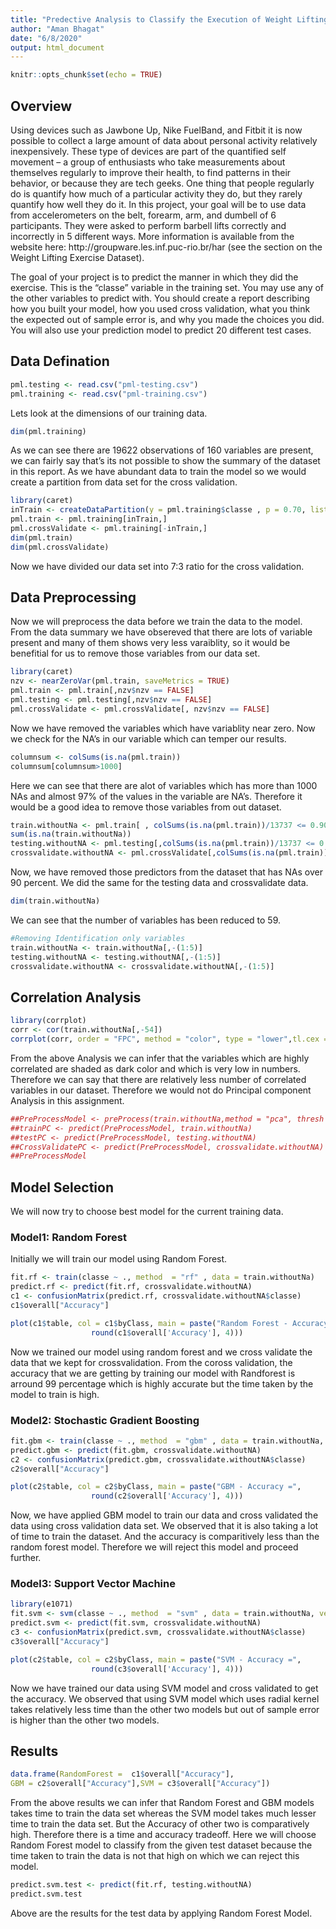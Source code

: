 ---
title: "Predective Analysis to Classify the Execution of Weight Lifting Exercise"
author: "Aman Bhagat"
date: "6/8/2020"
output: html_document
---

```{r setup, include=FALSE}
knitr::opts_chunk$set(echo = TRUE)
```

## Overview

Using devices such as Jawbone Up, Nike FuelBand, and Fitbit it is now possible to collect a large amount of data about personal activity relatively inexpensively. These type of devices are part of the quantified self movement – a group of enthusiasts who take measurements about themselves regularly to improve their health, to find patterns in their behavior, or because they are tech geeks. One thing that people regularly do is quantify how much of a particular activity they do, but they rarely quantify how well they do it. In this project, your goal will be to use data from accelerometers on the belt, forearm, arm, and dumbell of 6 participants. They were asked to perform barbell lifts correctly and incorrectly in 5 different ways. More information is available from the website here: http://groupware.les.inf.puc-rio.br/har (see the section on the Weight Lifting Exercise Dataset).

The goal of your project is to predict the manner in which they did the exercise. This is the "classe" variable in the training set. You may use any of the other variables to predict with. You should create a report describing how you built your model, how you used cross validation, what you think the expected out of sample error is, and why you made the choices you did. You will also use your prediction model to predict 20 different test cases.

## Data Defination 

```{r data}
pml.testing <- read.csv("pml-testing.csv")
pml.training <- read.csv("pml-training.csv") 
```

Lets look at the dimensions of our training data.

```{r summary}
dim(pml.training)
```

As we can see there are 19622 observations of 160 variables are present, we can fairly say that's its not possible to show the summary of the dataset in this report. As we have abundant data to train the model so we would create a partition from data set for the cross validation.

```{r crossvalidation, cache = TRUE}
library(caret)
inTrain <- createDataPartition(y = pml.training$classe , p = 0.70, list = FALSE )
pml.train <- pml.training[inTrain,]
pml.crossValidate <- pml.training[-inTrain,]
dim(pml.train)
dim(pml.crossValidate)
```

Now we have divided our data set into 7:3 ratio for the cross validation.

## Data Preprocessing

Now we will preprocess the data before we train the data to the model. From the data summary we have obsereved that there are lots of variable present and many of them shows very less varaiblity, so it would be benefitial for us to remove those variables from our data set.

```{r nzv, cache = TRUE}
library(caret)
nzv <- nearZeroVar(pml.train, saveMetrics = TRUE)
pml.train <- pml.train[,nzv$nzv == FALSE]
pml.testing <- pml.testing[,nzv$nzv == FALSE]
pml.crossValidate <- pml.crossValidate[, nzv$nzv == FALSE]
```

Now we have removed the variables which have variablity near zero. Now we check for the NA's in our variable which can temper our results.

```{r NA}
columnsum <- colSums(is.na(pml.train))
columnsum[columnsum>1000]
```

Here we can see that there are alot of variables which has more than 1000 NAs and almost 97% of the values in the variable are NA's. Therefore it would be a good idea to remove those variables from out dataset.

```{r WithoutNA}
train.withoutNa <- pml.train[ , colSums(is.na(pml.train))/13737 <= 0.90]
sum(is.na(train.withoutNa))
testing.withoutNA <- pml.testing[,colSums(is.na(pml.train))/13737 <= 0.90]
crossvalidate.withoutNA <- pml.crossValidate[,colSums(is.na(pml.train))/13737 <= 0.90]
```

Now, we have removed those predictors from the dataset that has NAs over 90 percent. We did the same for the testing data and crossvalidate data.

```{r dimension}
dim(train.withoutNa)
```

We can see that the number of variables has been reduced to 59.

```{r removeIdentification}
#Removing Identification only variables
train.withoutNa <- train.withoutNa[,-(1:5)]
testing.withoutNA <- testing.withoutNA[,-(1:5)]
crossvalidate.withoutNA <- crossvalidate.withoutNA[,-(1:5)]

```

## Correlation Analysis

```{r correlation,fig.width=14, fig.height=10}
library(corrplot)
corr <- cor(train.withoutNa[,-54])
corrplot(corr, order = "FPC", method = "color", type = "lower",tl.cex = 0.8, tl.col = rgb(0, 0, 0))

```

From the above Analysis we can infer that the variables which are highly correlated are shaded as dark color and which is very low in numbers. Therefore we can say that there are relatively less number of correlated variables in our dataset. Therefore we would not do Principal component Analysis in this assignment.

```{r pca, cache = TRUE, echo=FALSE}
##PreProcessModel <- preProcess(train.withoutNa,method = "pca", thresh = 0.9)
##trainPC <- predict(PreProcessModel, train.withoutNa)
##testPC <- predict(PreProcessModel, testing.withoutNA)
##CrossValidatePC <- predict(PreProcessModel, crossvalidate.withoutNA)
##PreProcessModel
```


## Model Selection

We will now try to choose best model for the current training data.

### Model1: Random Forest
Initially we will train our model using Random Forest.

```{r modelSelection, cache = TRUE}
fit.rf <- train(classe ~ ., method  = "rf" , data = train.withoutNa)
predict.rf <- predict(fit.rf, crossvalidate.withoutNA)
c1 <- confusionMatrix(predict.rf, crossvalidate.withoutNA$classe)
c1$overall["Accuracy"]
```

```{r plotA}
plot(c1$table, col = c1$byClass, main = paste("Random Forest - Accuracy =",
                  round(c1$overall['Accuracy'], 4)))
```

Now we trained our model using random forest and we cross validate the data that we kept for crossvalidation. From the coross validation, the accuracy that we are getting by training our model with Randforest is arround 99 percentage which is highly accurate but the time taken by the model to train is high.

### Model2: Stochastic Gradient Boosting 

```{r GBM, cache = TRUE}
fit.gbm <- train(classe ~ ., method  = "gbm" , data = train.withoutNa, verbose = FALSE)
predict.gbm <- predict(fit.gbm, crossvalidate.withoutNA)
c2 <- confusionMatrix(predict.gbm, crossvalidate.withoutNA$classe)
c2$overall["Accuracy"]
```

```{r plotB}
plot(c2$table, col = c2$byClass, main = paste("GBM - Accuracy =",
                  round(c2$overall['Accuracy'], 4)))
```

Now, we have applied GBM model to train our data and cross validated the data using cross validation data set. We observed that it is also taking a lot of time to train the dataset. And the accuracy is comparitively less than the random forest model. Therefore we will reject this model and proceed further.

### Model3: Support Vector Machine

```{r SVM, cache = TRUE}
library(e1071)
fit.svm <- svm(classe ~ ., method  = "svm" , data = train.withoutNa, verbose = FALSE)
predict.svm <- predict(fit.svm, crossvalidate.withoutNA)
c3 <- confusionMatrix(predict.svm, crossvalidate.withoutNA$classe)
c3$overall["Accuracy"]
```

```{r plotC}
plot(c2$table, col = c2$byClass, main = paste("SVM - Accuracy =",
                  round(c3$overall['Accuracy'], 4)))
```

Now we have trained our data using SVM model and cross validated to get the accuracy. We observed that using SVM model which uses radial kernel takes relatively less time than the other two models but out of sample error is higher than the other two models. 

## Results

```{r Accuracy}
data.frame(RandomForest =  c1$overall["Accuracy"],
GBM = c2$overall["Accuracy"],SVM = c3$overall["Accuracy"])
```

From the above results we can infer that Random Forest and GBM models takes time to train the data set whereas the SVM model takes much lesser time to train the data set. But the Accuracy of other two is comparatively high. Therefore there is a time and accuracy tradeoff. Here we will choose Random Forest model to classify from the given test dataset because the time taken to train the data is not that high on which we can reject this model.


```{r test}
predict.svm.test <- predict(fit.rf, testing.withoutNA)
predict.svm.test
```

Above are the results for the test data by applying Random Forest Model.
